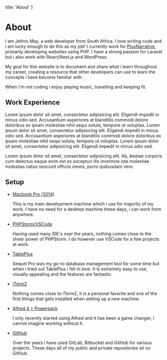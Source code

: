 
  title: 'About'
}

# About

I am Jethro May, a web developer from South Africa. I love writing code and i am lucky enough to do this as my job! I currently work for <a href="https://www.plusnarrative.com/" className="font-bold underline hover:text-blue-400">PlusNarrative</a>,
primarily developing websites using PHP. I have a strong passion for Laravel but i also work with React/Next.js and WordPress. 
                            
My goal for this website is to document and share what i learn throughout my career, creating a resource that other developers can use to learn the
concepts i have become familiar with. 

When i'm not coding i enjoy playing music, travelling and keeping fit.
	
## Work Experience

Lorem ipsum dolor sit amet, consectetur adipisicing elit. Eligendi impedit in minus odio
sed. Accusantium asperiores at blanditiis commodi dolore doloribus ex ipsam molestiae nihil
sequi soluta, tempore ut voluptas. Lorem ipsum dolor sit amet, consectetur adipisicing elit.
Eligendi impedit in minus odio sed. Accusantium asperiores at blanditiis commodi dolore
doloribus ex ipsam molestiae nihil sequi soluta, tempore ut voluptas. Lorem ipsum dolor sit
amet, consectetur adipisicing elit. Eligendi impedit in minus odio sed.

Lorem ipsum dolor sit amet, consectetur adipisicing elit. Ab, beatae
corporis cum delectus eaque enim est ex excepturi illo inventore iste molestiae molestias
natus nesciunt officiis omnis, porro quibusdam vero.
                            
## Setup

<ul className="list-disc mt-4 pl-4">
  <li>
    <p className="leading-normal">
        <a className="underline" href="#">Macbook Pro (2014)</a>
    </p>
    <p className="leading-normal">
        This is my main development machine which i use for majority of my work. I have no need for a desktop machine these days, i can work from anywhere.
    </p>
  </li>
  <li>
    <p className="leading-normal">
        <a className="underline" href="#">PHPStorm/VSCode</a>
    </p>
    <p className="leading-normal">
        Having used many IDE's over the years, nothing comes close to the sheer power of PHPStorm. I do however use VSCode for a few projects at work.
    </p>
  </li>
  <li>
      <p className="leading-normal">
          <a className="underline" href="#">TablePlus</a>
      </p>
      <p className="leading-normal">
        Sequel Pro was my go-to database management tool for some time but when i tried out TablePlus i fell in love. It is extremely easy to use, visually appealing and the features are fantastic.
      </p>
  </li>
  <li>
    <p className="leading-normal">
        <a className="underline" href="#">iTerm2</a>
    </p>
    <p className="leading-normal">
        Nothing comes close to iTerm2, it is a personal favorite and one of the first things that gets installed when setting up a new machine.
    </p>
  </li>
  <li>
      <p className="leading-normal">
          <a className="underline" href="#">Alfred 4 + Powerpack</a>
      </p>
      <p className="leading-normal">
       I only recently started using Alfred and it has been a game changer, i cannot imagine working without it.
      </p>
  </li>
  <li>
      <p className="leading-normal">
          <a className="underline" href="#">GitHub</a>
      </p>
      <p className="leading-normal">
        Over the years i have used GitLab, Bitbucket and GitHub for various projects. These days all of my public and private repositories sit on GitHub. 
      </p>
  </li>
</ul>